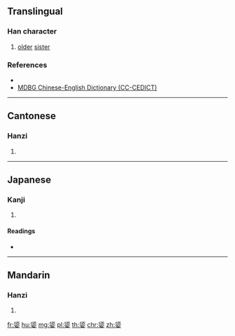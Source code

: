 {{also|嬃}}
==Translingual==

===Han character===
{{Han char|rn=38|rad=女|as=09|sn=12|four=|canj=HOV|ids=⿱须女}}

# {{label|cmn|dialect}} {{label|cmn|archaic}} [[older]] [[sister]]

===References===
* {{Han ref|kx=0267.361|hdz=21067.031|uh=5AAD|ud=23213}}
* [http://www.mdbg.net/chindict/chindict.php?page=worddict&wdrst=0&wdqtm=0&wdqcham=1&wdqt=%E5%AA%AD MDBG Chinese-English Dictionary (CC-CEDICT)]

----

==Cantonese==

===Hanzi===
{{yue-hanzi|jyut=[[seoi1]]|y=seui1|tra=嬃}}

# {{defn|lang=yue|sort=女09}}

----

==Japanese==

===Kanji===
{{ja-kanji|grade=|rs=女09}}

# {{defn|lang=ja|sort=女09}}

====Readings====
* {{ja-readings|on=[[しゅ]] (shu)|kun=[[あね]] (ane)}}

----

==Mandarin==

===Hanzi===
{{cmn-hanzi|tra=嬃|pin=[[xū]] ([[xu1]])|wg=hsü<sup>1</sup>}}

# {{defn|lang=cmn|sort=女09}}

[[fr:媭]]
[[hu:媭]]
[[mg:媭]]
[[pl:媭]]
[[th:媭]]
[[chr:媭]]
[[zh:媭]]